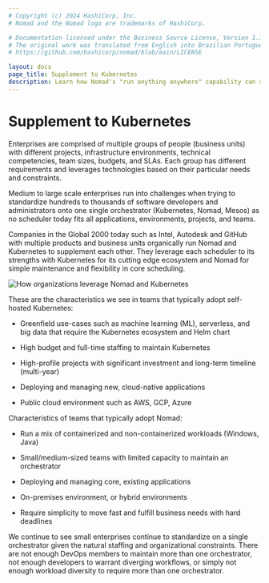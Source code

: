 ```yaml
---
# Copyright (c) 2024 HashiCorp, Inc.
# Nomad and the Nomad logo are trademarks of HashiCorp.

# Documentation licensed under the Business Source License, Version 1.1.
# The original work was translated from English into Brazilian Portuguese.
# https://github.com/hashicorp/nomad/blob/main/LICENSE

layout: docs
page_title: Supplement to Kubernetes
description: Learn how Nomad's "run anything anywhere" capability can supplement Kubernetes' container-only approach to workload orchestration.
---
```


# Supplement to Kubernetes

Enterprises are comprised of multiple groups of people (business units) with different projects, infrastructure environments, technical competencies, team sizes, budgets, and SLAs. Each group has different requirements and leverages technologies based on their particular needs and constraints.

Medium to large scale enterprises run into challenges when trying to standardize hundreds to thousands of software developers and administrators onto one single orchestrator (Kubernetes, Nomad, Mesos) as no scheduler today fits all applications, environments, projects, and teams.

Companies in the Global 2000 today such as Intel, Autodesk and GitHub with multiple products and business units organically run Nomad and Kubernetes to supplement each other. They leverage each scheduler to its strengths with Kubernetes for its cutting edge ecosystem and Nomad for simple maintenance and flexibility in core scheduling.

![How organizations leverage Nomad and Kubernetes](/img/nomad-kubernetes.png)

These are the characteristics we see in teams that typically adopt self-hosted Kubernetes:

- Greenfield use-cases such as machine learning (ML), serverless, and big data that require the Kubernetes ecosystem and Helm chart

- High budget and full-time staffing to maintain Kubernetes

- High-profile projects with significant investment and long-term timeline (multi-year)

- Deploying and managing new, cloud-native applications

- Public cloud environment such as AWS, GCP, Azure

Characteristics of teams that typically adopt Nomad:

- Run a mix of containerized and non-containerized workloads (Windows, Java)

- Small/medium-sized teams with limited capacity to maintain an orchestrator

- Deploying and managing core, existing applications

- On-premises environment, or hybrid environments

- Require simplicity to move fast and fulfill business needs with hard deadlines

We continue to see small enterprises continue to standardize on a single orchestrator given the natural staffing and organizational constraints. There are not enough DevOps members to maintain more than one orchestrator, not enough developers to warrant diverging workflows, or simply not enough workload diversity to require more than one orchestrator.
